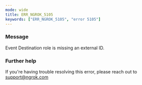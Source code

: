 ```yaml
---
mode: wide
title: ERR_NGROK_5105
keywords: ["ERR_NGROK_5105", "error 5105"]
---
```


### Message

Event Destination role is missing an external ID.

### Further help

If you're having trouble resolving this error, please reach out to [support@ngrok.com](mailto:support@ngrok.com?subject=Help%20with%20ERR_NGROK_5105)
